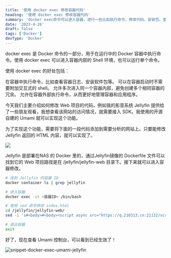 ```yaml
---
title: '使用 docker exec 修改容器代码'
heading: '使用 docker exec 修改容器代码'
summary: 'docker exec命令可以进入容器，进行一些比如执行命令，修改代码、安装包、查看日志等的操作'
date: '2023-4-26'
draft: false
tags: ['Docker']
devType: 'Docker'
---
```



docker exec 是 Docker 命令的一部分，用于在运行中的 Docker 容器中执行命令。使用 docker exec 可以进入容器内部的 Shell 环境，也可以运行单个命令。

使用 docker exec 的好处包括：

在容器中执行命令，比如查看容器日志、安装软件包等。
可以在容器启动时不需要附加交互式的 shell。
允许多次进入同一个容器内部，避免创建多个相同容器的冗余。
允许在容器外部执行命令，从而更好地管理容器和应用程序。

今天我们主要介绍如何修改 Web 项目的代码，例如我的影音系统 Jellyfin 提供给了一些朋友观看，我想查看该网站的访问情况，就需要接入 SDK。我使用的开源自建的 Umami 就可以实现这个功能。

为了实现这个功能，需要将下面的一段代码添加到需要分析的网站上。只要能修改 Jellyfin 返回的 HTML 内容，就可以实现了。

![](https://cloudgrin.oss-cn-shanghai.aliyuncs.com/images/blog-img/snippet-docker-exec-umami.png)

Jellyfin 是部署在NAS 的 Docker 里的，通过Jellyfin镜像的 Dockerfile 文件可以找到它的 Web 项目路径是在 /jellyfin/jellyfin-web 目录下。接下来就可以进入容器修改。

```bash
# 找到 Jellyfin 的容器 ID
docker container ls | grep jellyfin

# 进入容器
docker exec -it <容器ID> /bin/bash

# 使用 sed 命令修改 index.html
cd /jellyfin/jellyfin-web/
sed -i 's#<body>#<body><script async src="https://q.210313.cn:21132/script.js" data-website-id="d85e5cb3-48b7-470d-bb4f-b561bbd23ce0"></script>#g' index.html

# 退出容器
exit
```

好了，现在查看 Umami 控制台，可以看到已经生效了！<Twemoji emoji='smiling-face-with-sunglasses'/>

![snippet-docker-exec-umami-jellyfin](https://cloudgrin.oss-cn-shanghai.aliyuncs.com/images/blog-img/snippet-docker-exec-umami-jellyfin.png)
